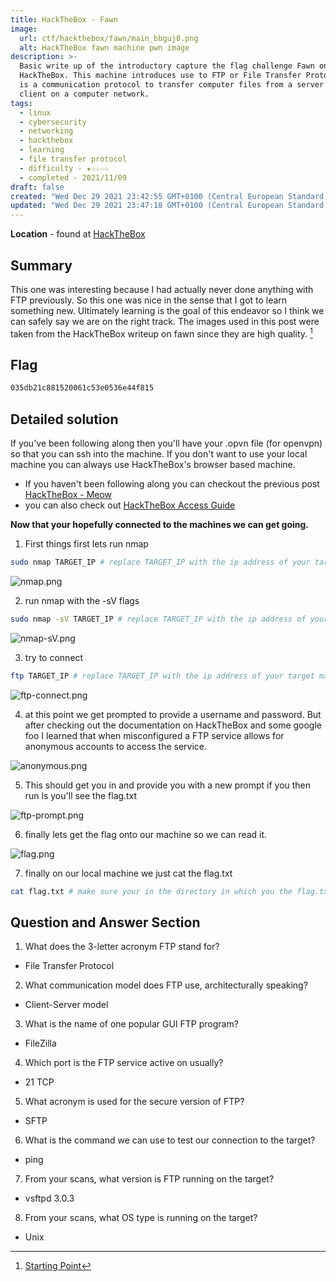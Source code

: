 ```yaml
---
title: HackTheBox - Fawn
image:
  url: ctf/hackthebox/fawn/main_bbguj8.png
  alt: HackTheBox fawn machine pwn image
description: >-
  Basic write up of the introductory capture the flag challenge Fawn on
  HackTheBox. This machine introduces use to FTP or File Transfer Protocol. FTP
  is a communication protocol to transfer computer files from a server to a
  client on a computer network.
tags:
  - linux
  - cybersecurity
  - networking
  - hackthebox
  - learning
  - file transfer protocol
  - difficulty - ★☆☆☆☆
  - completed - 2021/11/09
draft: false
created: "Wed Dec 29 2021 23:42:55 GMT+0100 (Central European Standard Time)"
updated: "Wed Dec 29 2021 23:47:18 GMT+0100 (Central European Standard Time)"
---
```


**Location** - found at [HackTheBox](https://www.hackthebox.com/)

## Summary

This one was interesting because I had actually never done anything with FTP previously. So this one was nice in the sense that I got to learn something new. Ultimately learning is the goal of this endeavor so I think we can safely say we are on the right track. The images used in this post were taken from the HackTheBox writeup on fawn since they are high quality. [^1]

## Flag

```bash
035db21c881520061c53e0536e44f815
```

## Detailed solution

If you've been following along then you'll have your .opvn file (for openvpn) so that you can ssh into the machine. If you don't want to use your local machine you can always use HackTheBox's browser based machine.

- If you haven't been following along you can checkout the previous post [HackTheBox - Meow](https://www.draxel.io/blog/ctf-hackthebox-meow)
- you can also check out [HackTheBox Access Guide](https://help.hackthebox.com/en/articles/5185687-gs-introduction-to-lab-access)

**Now that your hopefully connected to the machines we can get going.**

1. First things first lets run nmap

```bash
sudo nmap TARGET_IP # replace TARGET_IP with the ip address of your target machine
```

![nmap.png](https://res.cloudinary.com/draxel/image/upload/v1638003588/ctf/hackthebox/fawn/nmap.png)

2. run nmap with the -sV flags

```bash
sudo nmap -sV TARGET_IP # replace TARGET_IP with the ip address of your target machine
```

![nmap-sV.png](https://res.cloudinary.com/draxel/image/upload/v1638003588/ctf/hackthebox/fawn/nmap-sV.png)

3. try to connect

```bash
ftp TARGET_IP # replace TARGET_IP with the ip address of your target machine
```

![ftp-connect.png](https://res.cloudinary.com/draxel/image/upload/v1638003587/ctf/hackthebox/fawn/ftp-connect.png)

4. at this point we get prompted to provide a username and password. But after checking out the documentation on HackTheBox and some google foo I learned that when misconfigured a FTP service allows for anonymous accounts to access the service.

![anonymous.png](https://res.cloudinary.com/draxel/image/upload/v1638003587/ctf/hackthebox/fawn/anonymous.png)

5. This should get you in and provide you with a new prompt if you then run ls you'll see the flag.txt

![ftp-prompt.png](https://res.cloudinary.com/draxel/image/upload/v1638003587/ctf/hackthebox/fawn/ftp-prompt.png)

6. finally lets get the flag onto our machine so we can read it.

![flag.png](https://res.cloudinary.com/draxel/image/upload/v1638003588/ctf/hackthebox/fawn/flag.png)

7. finally on our local machine we just cat the flag.txt

```bash
cat flag.txt # make sure your in the directory in which you the flag.txt got downloaded to.
```

## Question and Answer Section

1. What does the 3-letter acronym FTP stand for?

- File Transfer Protocol

2. What communication model does FTP use, architecturally speaking?

- Client-Server model

3. What is the name of one popular GUI FTP program?

- FileZilla

4. Which port is the FTP service active on usually?

- 21 TCP

5. What acronym is used for the secure version of FTP?

- SFTP

6. What is the command we can use to test our connection to the target?

- ping

7. From your scans, what version is FTP running on the target?

- vsftpd 3.0.3

8. From your scans, what OS type is running on the target?

- Unix

[^1]: [Starting Point](https://app.hackthebox.com/starting-point)
